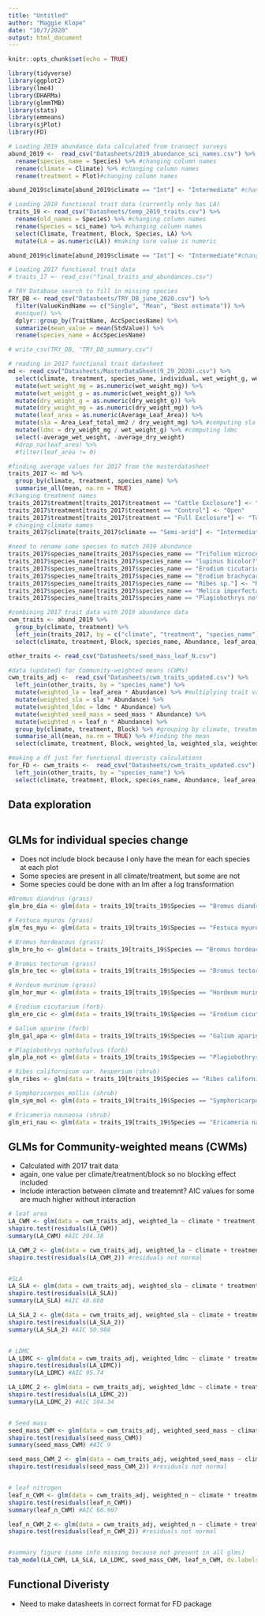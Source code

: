 ```yaml
---
title: "Untitled"
author: "Maggie Klope"
date: "10/7/2020"
output: html_document
---
```


```r
knitr::opts_chunk$set(echo = TRUE)

library(tidyverse)
library(ggplot2)
library(lme4)
library(DHARMa)
library(glmmTMB)
library(stats)
library(emmeans)
library(sjPlot)
library(FD)

# Loading 2019 abundance data calculated from transect surveys
abund_2019 <-  read_csv("Datasheets/2019_abundance_sci_names.csv") %>% 
  rename(species_name = Species) %>% #changing column names
  rename(climate = Climate) %>% #changing column names
  rename(treatment = Plot)#changing column names

abund_2019$climate[abund_2019$climate == "Int"] <- "Intermediate" #changing name of int climate

# Loading 2019 functional trait data (currently only has LA)
traits_19 <- read_csv("Datasheets/temp_2019_traits.csv") %>% 
  rename(old_names = Species) %>% #changing column names
  rename(Species = sci_name) %>% #changing column names
  select(Climate, Treatment, Block, Species, LA) %>% 
  mutate(LA = as.numeric(LA)) #making sure value is numeric

abund_2019$climate[abund_2019$climate == "Int"] <- "Intermediate"#changing name of int climate

# Loading 2017 functional trait data
# traits_17 <- read_csv("final_traits_and_abundances.csv")

# TRY Database search to fill in missing species
TRY_DB <- read_csv("Datasheets/TRY_DB_june_2020.csv") %>% 
  filter(ValueKindName == c("Single", "Mean", "Best estimate")) %>% 
  #unique() %>% 
  dplyr::group_by(TraitName, AccSpeciesName) %>%
  summarize(mean_value = mean(StdValue)) %>% 
  rename(species_name = AccSpeciesName)

# write_csv(TRY_DB, "TRY_DB_summary.csv")

# reading in 2017 functional trait datasheet
md <- read_csv("Datasheets/MasterDataSheet(9_29_2020).csv") %>% 
  select(climate, treatment, species_name, individual, wet_weight_g, wet_weight_mg, dry_weight_g, dry_weight_mg, Area_Leaf_total_mm2, Average_Leaf_Area, average_dry_weight, average_wet_weight) %>% 
  mutate(wet_weight_mg = as.numeric(wet_weight_mg)) %>% 
  mutate(wet_weight_g = as.numeric(wet_weight_g)) %>% 
  mutate(dry_weight_g = as.numeric(dry_weight_g)) %>% 
  mutate(dry_weight_mg = as.numeric(dry_weight_mg)) %>% 
  mutate(leaf_area = as.numeric(Average_Leaf_Area)) %>% 
  mutate(sla = Area_Leaf_total_mm2 / dry_weight_mg) %>% #computing sla
  mutate(ldmc = dry_weight_mg / wet_weight_g) %>% #computing ldmc
  select(-average_wet_weight, -average_dry_weight)
  #drop_na(leaf_area) %>% 
  #filter(leaf_area != 0)

#finding average values for 2017 from the masterdatasheet
traits_2017 <- md %>% 
  group_by(climate, treatment, species_name) %>% 
  summarise_all(mean, na.rm = TRUE)
#changing treatment names
traits_2017$treatment[traits_2017$treatment == "Cattle Exclosure"] <- "Partial"
traits_2017$treatment[traits_2017$treatment == "Control"] <- "Open"
traits_2017$treatment[traits_2017$treatment == "Full Exclosure"] <- "Total"
# changing climate names
traits_2017$climate[traits_2017$climate == "Semi-arid"] <- "Intermediate"

#need to rename some species to match 2019 abundance
traits_2017$species_name[traits_2017$species_name == "Trifolium microcephalum"] <- "Trifolium sp."
traits_2017$species_name[traits_2017$species_name == "lupinus bicolor?"] <- "Lupinus bicolor"
traits_2017$species_name[traits_2017$species_name == "Erodium cicutarium"] <- "Erodium sp."
traits_2017$species_name[traits_2017$species_name == "Erodium brachycarpum"] <- "Erodium sp."
traits_2017$species_name[traits_2017$species_name == "Ribes sp."] <- "Ribes californicum var. hesperium"
traits_2017$species_name[traits_2017$species_name == "Melica imperfecta"] <- "Melica californica"
traits_2017$species_name[traits_2017$species_name == "Plagiobothrys nothofulvus"] <- "Plagiobothrys sp."

#combining 2017 trait data with 2019 abundance data
cwm_traits <- abund_2019 %>% 
  group_by(climate, treatment) %>% 
  left_join(traits_2017, by = c("climate", "treatment", "species_name")) %>% 
  select(climate, treatment, Block, species_name, Abundance, leaf_area, sla, ldmc, Notes)

other_traits <- read_csv("Datasheets/seed_mass_leaf_N.csv")

#data (updated) for Community-weighted means (CWMs)
cwm_traits_adj <-  read_csv("Datasheets/cwm_traits_updated.csv") %>% 
  left_join(other_traits, by = "species_name") %>% 
  mutate(weighted_la = leaf_area * Abundance) %>% #multiplying trait values by species abundance
  mutate(weighted_sla = sla * Abundance) %>% 
  mutate(weighted_ldmc = ldmc * Abundance) %>%
  mutate(weighted_seed_mass = seed_mass * Abundance) %>%
  mutate(weighted_n = leaf_n * Abundance) %>%
  group_by(climate, treatment, Block) %>% #grouping by climate, treatment, and block
  summarise_all(mean, na.rm = TRUE) %>% #finding the mean
  select(climate, treatment, Block, weighted_la, weighted_sla, weighted_ldmc, weighted_seed_mass, weighted_n)

#making a df just for functional diveristy calculations
for_FD <- cwm_traits <-  read_csv("Datasheets/cwm_traits_updated.csv") %>% 
  left_join(other_traits, by = "species_name") %>% 
  select(climate, treatment, Block, species_name, Abundance, leaf_area, sla, ldmc, seed_mass, leaf_n)
```

## Data exploration

```r


```


## GLMs for individual species change

- Does not include block because I only have the mean for each species at each plot
- Some species are present in all climate/treatment, but some are not
- Some species could be done with an lm after a log transformation

```r
#Bromus diandrus (grass)
glm_bro_dia <- glm(data = traits_19[traits_19$Species == "Bromus diandrus",], LA ~ Climate * Treatment, family = gaussian)

# Festuca myuros (grass)
glm_fes_myu <- glm(data = traits_19[traits_19$Species == "Festuca myuros",], LA ~ Climate * Treatment,  family = gaussian)

# Bromus hordeacous (grass)
glm_bro_ho <- glm(data = traits_19[traits_19$Species == "Bromus hordeaceus",], LA ~ Climate * Treatment, family = gaussian)

# Bromus tectorum (grass)
glm_bro_tec <- glm(data = traits_19[traits_19$Species == "Bromus tectorum",], LA ~ Climate * Treatment, family = gaussian)

# Hordeum murinum (grass)
glm_hor_mur <- glm(data = traits_19[traits_19$Species == "Hordeum murinum",], LA ~ Climate * Treatment, family = gaussian)

# Erodium cicutarium (forb)
glm_ero_cic <- glm(data = traits_19[traits_19$Species == "Erodium cicutarium",], LA ~ Climate * Treatment, family = gaussian)

# Galium aparine (forb)
glm_gal_apa <- glm(data = traits_19[traits_19$Species == "Galium aparine",], LA ~ Climate * Treatment, family = gaussian)

# Plagiobothrys nothofulvus (forb)
glm_pla_not <- glm(data = traits_19[traits_19$Species == "Plagiobothrys nothofulvus",], LA ~ Climate * Treatment, family = gaussian)

# Ribes californicum var. hesperium (shrub)
glm_ribes <- glm(data = traits_19[traits_19$Species == "Ribes californicum var. hesperium",], LA ~ Climate * Treatment, family = gaussian)

# Symphoricarpos_mollis (shrub)
glm_sym_mol <- glm(data = traits_19[traits_19$Species == "Symphoricarpos_mollis",], LA ~ Treatment, family = gaussian) #only at Mesic climate

# Ericameria nauseosa (shrub)
glm_eri_nau <- glm(data = traits_19[traits_19$Species == "Ericameria nauseosa",], LA ~ Climate * Treatment, family = gaussian)
```

## GLMs for Community-weighted means (CWMs)

- Calculated with 2017 trait data
- again, one value per climate/treatment/block so no blocking effect included
- Include interaction between climate and treatemnt? AIC values for some are much higher without interaction

```r

# leaf area
LA_CWM <- glm(data = cwm_traits_adj, weighted_la ~ climate * treatment, family = gaussian)
shapiro.test(residuals(LA_CWM))
summary(LA_CWM) #AIC 204.38

LA_CWM_2 <- glm(data = cwm_traits_adj, weighted_la ~ climate + treatment, family = gaussian) 
shapiro.test(residuals(LA_CWM_2)) #residuals not normal


#SLA
LA_SLA <- glm(data = cwm_traits_adj, weighted_sla ~ climate * treatment, family = gaussian) 
shapiro.test(residuals(LA_SLA))
summary(LA_SLA) #AIC 40.608

LA_SLA_2 <- glm(data = cwm_traits_adj, weighted_sla ~ climate + treatment, family = gaussian) 
shapiro.test(residuals(LA_SLA_2))
summary(LA_SLA_2) #AIC 50.988


# LDMC
LA_LDMC <- glm(data = cwm_traits_adj, weighted_ldmc ~ climate * treatment, family = gaussian) 
shapiro.test(residuals(LA_LDMC))
summary(LA_LDMC) #AIC 95.74

LA_LDMC_2 <- glm(data = cwm_traits_adj, weighted_ldmc ~ climate + treatment, family = gaussian) 
shapiro.test(residuals(LA_LDMC_2))
summary(LA_LDMC_2) #AIC 194.34


# Seed mass
seed_mass_CWM <- glm(data = cwm_traits_adj, weighted_seed_mass ~ climate * treatment, family = gaussian) 
shapiro.test(residuals(seed_mass_CWM))
summary(seed_mass_CWM) #AIC 9

seed_mass_CWM_2 <- glm(data = cwm_traits_adj, weighted_seed_mass ~ climate + treatment, family = gaussian) 
shapiro.test(residuals(seed_mass_CWM_2)) #residuals not normal


# leaf nitrogen
leaf_n_CWM <- glm(data = cwm_traits_adj, weighted_n ~ climate * treatment, family = gaussian) 
shapiro.test(residuals(leaf_n_CWM))
summary(leaf_n_CWM) #AIC 66.907

leaf_n_CWM_2 <- glm(data = cwm_traits_adj, weighted_n ~ climate + treatment, family = gaussian) 
shapiro.test(residuals(leaf_n_CWM_2)) #residuals not normal


#summary figure (some info missing because not present in all glms)
tab_model(LA_CWM, LA_SLA, LA_LDMC, seed_mass_CWM, leaf_n_CWM, dv.labels = c("Leaf Area CWM", "SLA CWM", "LDMC CWM", "Seed Mass CWM", "LNC CWM"))


```

## Functional Diveristy
- Need to make datasheets in correct format for FD package

```r



```

